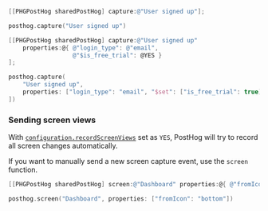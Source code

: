 
<Intro />

```objectivec
[[PHGPostHog sharedPostHog] capture:@"User signed up"];
```

```swift
posthog.capture("User signed up")
```

<NamingTip />

<SettingProperties />

```objectivec
[[PHGPostHog sharedPostHog] capture:@"User signed up" 
    properties:@{ @"login_type": @"email", 
                  @"$is_free_trial": @YES }
];
```

```swift
posthog.capture(
    "User signed up", 
    properties: ["login_type": "email", "$set": ["is_free_trial": true] 
])
```

### Sending screen views

With [`configuration.recordScreenViews`](/ios#all-configuration-options) set as `YES`, PostHog will try to record all screen changes automatically.

If you want to manually send a new screen capture event, use the `screen` function.

```objectivec
[[PHGPostHog sharedPostHog] screen:@"Dashboard" properties:@{ @"fromIcon": @"bottom" }];
```

```swift
posthog.screen("Dashboard", properties: ["fromIcon": "bottom"])
```